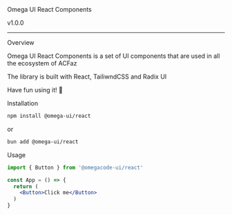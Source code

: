 
<Meta title="Introduction"/>

<div className="flex flex-col gap-3">
<span className="font-extrabold !text-5xl text-brand-700">Omega UI React Components</span>

<span className="!text-xl font-bold text-gray-200">v1.0.0</span>
</div>


***


<span className="font-bold !text-2xl">Overview</span>

Omega UI React Components is a set of UI components that are used in all the ecosystem of ACFaz

The library is built with React, TailiwndCSS and Radix UI


Have fun using it! 🚀


<span className="font-bold !text-2xl">Installation</span>

```bash
npm install @omega-ui/react
```

or

```bash
bun add @omega-ui/react
```




<span className="font-bold !text-2xl">Usage</span>

```jsx
import { Button } from '@omegacode-ui/react'

const App = () => {
  return (
    <Button>Click me</Button>
  )
}
```